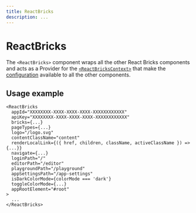 ```yaml
---
title: ReactBricks
description: ...
---
```


# ReactBricks

The `<ReactBricks>` component wraps all the other React Bricks components and acts as a Provider for the [`<ReactBricksContext>`](/api-reference/context/react-bricks-context) that make the [configuration](/docs/configuration/configuration) available to all the other components.

## Usage example

```tsx
<ReactBricks
  appId="XXXXXXXX-XXXX-XXXX-XXXX-XXXXXXXXXXXX"
  apiKey="XXXXXXXX-XXXX-XXXX-XXXX-XXXXXXXXXXXX"
  bricks={...}
  pageTypes={...}
  logo="/logo.svg"
  contentClassName="content"
  renderLocalLink={({ href, children, className, activeClassName }) => {...}}
  navigate={...}
  loginPath="/"
  editorPath="/editor"
  playgroundPath="/playground"
  appSettingsPath="/app-settings"
  isDarkColorMode={colorMode === 'dark'}
  toggleColorMode={...}
  appRootElement="#root"
>
  ...
</ReactBricks>
```
